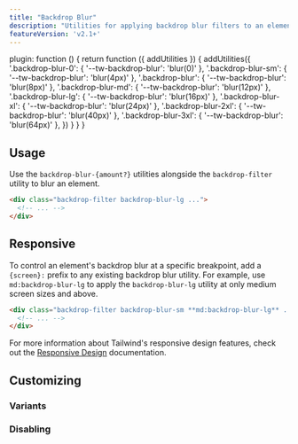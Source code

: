 ```yaml
---
title: "Backdrop Blur"
description: "Utilities for applying backdrop blur filters to an element."
featureVersion: 'v2.1+'
---
```



  plugin: function () {
    return function ({ addUtilities }) {
      addUtilities({
        '.backdrop-blur-0': { '--tw-backdrop-blur': 'blur(0)' },
        '.backdrop-blur-sm': { '--tw-backdrop-blur': 'blur(4px)' },
        '.backdrop-blur': { '--tw-backdrop-blur': 'blur(8px)' },
        '.backdrop-blur-md': { '--tw-backdrop-blur': 'blur(12px)' },
        '.backdrop-blur-lg': { '--tw-backdrop-blur': 'blur(16px)' },
        '.backdrop-blur-xl': { '--tw-backdrop-blur': 'blur(24px)' },
        '.backdrop-blur-2xl': { '--tw-backdrop-blur': 'blur(40px)' },
        '.backdrop-blur-3xl': { '--tw-backdrop-blur': 'blur(64px)' },
      })
    }
  }
}

## Usage

Use the `backdrop-blur-{amount?}` utilities alongside the `backdrop-filter` utility to blur an element.

```html
<div class="backdrop-filter backdrop-blur-lg ...">
  <!-- ... -->
</div>
```

## Responsive

To control an element's backdrop blur at a specific breakpoint, add a `{screen}:` prefix to any existing backdrop blur utility. For example, use `md:backdrop-blur-lg` to apply the `backdrop-blur-lg` utility at only medium screen sizes and above.

```html
<div class="backdrop-filter backdrop-blur-sm **md:backdrop-blur-lg** ...">
  <!-- ... -->
</div>
```

For more information about Tailwind's responsive design features, check out the [Responsive Design](/docs/responsive-design) documentation.

## Customizing

### Variants

<Variants plugin="backdropBlur" name="backdrop blur" />

### Disabling

<Disabling plugin="backdropBlur" name="backdrop blur" />
